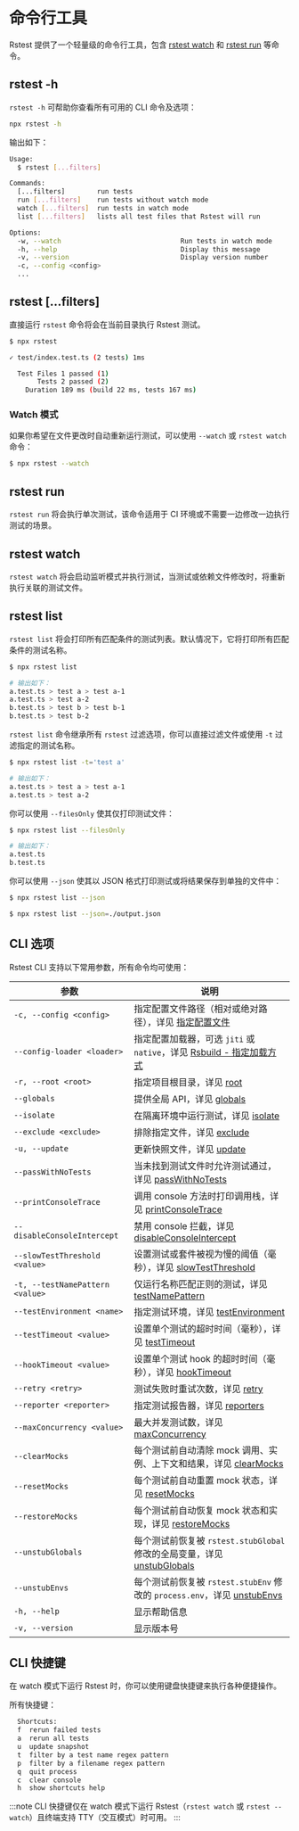 # 命令行工具

Rstest 提供了一个轻量级的命令行工具，包含 [rstest watch](#rstest-watch) 和 [rstest run](#rstest-run) 等命令。

## rstest -h

`rstest -h` 可帮助你查看所有可用的 CLI 命令及选项：

```bash
npx rstest -h
```

输出如下：

```bash
Usage:
  $ rstest [...filters]

Commands:
  [...filters]        run tests
  run [...filters]    run tests without watch mode
  watch [...filters]  run tests in watch mode
  list [...filters]   lists all test files that Rstest will run

Options:
  -w, --watch                              Run tests in watch mode
  -h, --help                               Display this message
  -v, --version                            Display version number
  -c, --config <config>
  ...
```

## rstest [...filters]

直接运行 `rstest` 命令将会在当前目录执行 Rstest 测试。

```bash
$ npx rstest

✓ test/index.test.ts (2 tests) 1ms

  Test Files 1 passed (1)
       Tests 2 passed (2)
    Duration 189 ms (build 22 ms, tests 167 ms)
```

### Watch 模式

如果你希望在文件更改时自动重新运行测试，可以使用 `--watch` 或 `rstest watch` 命令：

```bash
$ npx rstest --watch
```

## rstest run

`rstest run` 将会执行单次测试，该命令适用于 CI 环境或不需要一边修改一边执行测试的场景。

## rstest watch

`rstest watch` 将会启动监听模式并执行测试，当测试或依赖文件修改时，将重新执行关联的测试文件。

## rstest list

`rstest list` 将会打印所有匹配条件的测试列表。默认情况下，它将打印所有匹配条件的测试名称。

```bash
$ npx rstest list

# 输出如下：
a.test.ts > test a > test a-1
a.test.ts > test a-2
b.test.ts > test b > test b-1
b.test.ts > test b-2
```

`rstest list` 命令继承所有 `rstest` 过滤选项，你可以直接过滤文件或使用 `-t` 过滤指定的测试名称。

```bash
$ npx rstest list -t='test a'

# 输出如下：
a.test.ts > test a > test a-1
a.test.ts > test a-2
```

你可以使用 `--filesOnly` 使其仅打印测试文件：

```bash
$ npx rstest list --filesOnly

# 输出如下：
a.test.ts
b.test.ts
```

你可以使用 `--json` 使其以 JSON 格式打印测试或将结果保存到单独的文件中：

```bash
$ npx rstest list --json

$ npx rstest list --json=./output.json
```

## CLI 选项

Rstest CLI 支持以下常用参数，所有命令均可使用：

| 参数                            | 说明                                                                                                                                         |
| ------------------------------- | -------------------------------------------------------------------------------------------------------------------------------------------- |
| `-c, --config <config>`         | 指定配置文件路径（相对或绝对路径），详见 [指定配置文件](/guide/basic/configure-rstest#指定配置文件)                                          |
| `--config-loader <loader>`      | 指定配置加载器，可选 `jiti` 或 `native`，详见 [Rsbuild - 指定加载方式](https://rsbuild.rs/guide/configuration/rsbuild#specify-config-loader) |
| `-r, --root <root>`             | 指定项目根目录，详见 [root](/config/test/root)                                                                                               |
| `--globals`                     | 提供全局 API，详见 [globals](/config/test/globals)                                                                                           |
| `--isolate`                     | 在隔离环境中运行测试，详见 [isolate](/config/test/isolate)                                                                                   |
| `--exclude <exclude>`           | 排除指定文件，详见 [exclude](/config/test/exclude)                                                                                           |
| `-u, --update`                  | 更新快照文件，详见 [update](/config/test/update)                                                                                             |
| `--passWithNoTests`             | 当未找到测试文件时允许测试通过，详见 [passWithNoTests](/config/test/passWithNoTests)                                                         |
| `--printConsoleTrace`           | 调用 console 方法时打印调用栈，详见 [printConsoleTrace](/config/test/printConsoleTrace)                                                      |
| `--disableConsoleIntercept`     | 禁用 console 拦截，详见 [disableConsoleIntercept](/config/test/disableConsoleIntercept)                                                      |
| `--slowTestThreshold <value>`   | 设置测试或套件被视为慢的阈值（毫秒），详见 [slowTestThreshold](/config/test/slowTestThreshold)                                               |
| `-t, --testNamePattern <value>` | 仅运行名称匹配正则的测试，详见 [testNamePattern](/config/test/testNamePattern)                                                               |
| `--testEnvironment <name>`      | 指定测试环境，详见 [testEnvironment](/config/test/testEnvironment)                                                                           |
| `--testTimeout <value>`         | 设置单个测试的超时时间（毫秒），详见 [testTimeout](/config/test/testTimeout)                                                                 |
| `--hookTimeout <value>`         | 设置单个测试 hook 的超时时间（毫秒），详见 [hookTimeout](/config/test/hookTimeout)                                                           |
| `--retry <retry>`               | 测试失败时重试次数，详见 [retry](/config/test/retry)                                                                                         |
| `--reporter <reporter>`         | 指定测试报告器，详见 [reporters](/config/test/reporters)                                                                                     |
| `--maxConcurrency <value>`      | 最大并发测试数，详见 [maxConcurrency](/config/test/maxConcurrency)                                                                           |
| `--clearMocks`                  | 每个测试前自动清除 mock 调用、实例、上下文和结果，详见 [clearMocks](/config/test/clearMocks)                                                 |
| `--resetMocks`                  | 每个测试前自动重置 mock 状态，详见 [resetMocks](/config/test/resetMocks)                                                                     |
| `--restoreMocks`                | 每个测试前自动恢复 mock 状态和实现，详见 [restoreMocks](/config/test/restoreMocks)                                                           |
| `--unstubGlobals`               | 每个测试前恢复被 `rstest.stubGlobal` 修改的全局变量，详见 [unstubGlobals](/config/test/unstubGlobals)                                        |
| `--unstubEnvs`                  | 每个测试前恢复被 `rstest.stubEnv` 修改的 `process.env`，详见 [unstubEnvs](/config/test/unstubEnvs)                                           |
| `-h, --help`                    | 显示帮助信息                                                                                                                                 |
| `-v, --version`                 | 显示版本号                                                                                                                                   |

## CLI 快捷键

在 watch 模式下运行 Rstest 时，你可以使用键盘快捷键来执行各种便捷操作。

所有快捷键：

```bash
  Shortcuts:
  f  rerun failed tests
  a  rerun all tests
  u  update snapshot
  t  filter by a test name regex pattern
  p  filter by a filename regex pattern
  q  quit process
  c  clear console
  h  show shortcuts help
```

:::note
CLI 快捷键仅在 watch 模式下运行 Rstest（`rstest watch` 或 `rstest --watch`）且终端支持 TTY（交互模式）时可用。
:::
